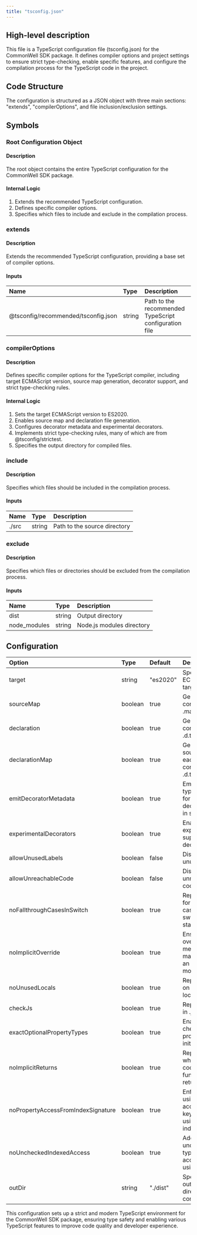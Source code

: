 ```yaml
---
title: "tsconfig.json"
---
```


## High-level description
This file is a TypeScript configuration file (tsconfig.json) for the CommonWell SDK package. It defines compiler options and project settings to ensure strict type-checking, enable specific features, and configure the compilation process for the TypeScript code in the project.

## Code Structure
The configuration is structured as a JSON object with three main sections: "extends", "compilerOptions", and file inclusion/exclusion settings.

## Symbols

### Root Configuration Object
#### Description
The root object contains the entire TypeScript configuration for the CommonWell SDK package.

#### Internal Logic
1. Extends the recommended TypeScript configuration.
2. Defines specific compiler options.
3. Specifies which files to include and exclude in the compilation process.

### extends
#### Description
Extends the recommended TypeScript configuration, providing a base set of compiler options.

#### Inputs
| Name | Type | Description |
|:-----|:-----|:------------|
| @tsconfig/recommended/tsconfig.json | string | Path to the recommended TypeScript configuration file |

### compilerOptions
#### Description
Defines specific compiler options for the TypeScript compiler, including target ECMAScript version, source map generation, decorator support, and strict type-checking rules.

#### Internal Logic
1. Sets the target ECMAScript version to ES2020.
2. Enables source map and declaration file generation.
3. Configures decorator metadata and experimental decorators.
4. Implements strict type-checking rules, many of which are from @tsconfig/strictest.
5. Specifies the output directory for compiled files.

### include
#### Description
Specifies which files should be included in the compilation process.

#### Inputs
| Name | Type | Description |
|:-----|:-----|:------------|
| ./src | string | Path to the source directory |

### exclude
#### Description
Specifies which files or directories should be excluded from the compilation process.

#### Inputs
| Name | Type | Description |
|:-----|:-----|:------------|
| dist | string | Output directory |
| node_modules | string | Node.js modules directory |

## Configuration
| Option | Type | Default | Description |
|:-------|:-----|:--------|:------------|
| target | string | "es2020" | Specifies the ECMAScript target version |
| sourceMap | boolean | true | Generates corresponding .map files |
| declaration | boolean | true | Generates corresponding .d.ts files |
| declarationMap | boolean | true | Generates a sourcemap for each corresponding .d.ts file |
| emitDecoratorMetadata | boolean | true | Emits design-type metadata for decorated declarations in source |
| experimentalDecorators | boolean | true | Enables experimental support for decorators |
| allowUnusedLabels | boolean | false | Disallows unused labels |
| allowUnreachableCode | boolean | false | Disallows unreachable code |
| noFallthroughCasesInSwitch | boolean | true | Reports errors for fallthrough cases in switch statements |
| noImplicitOverride | boolean | true | Ensures overriding members are marked with an override modifier |
| noUnusedLocals | boolean | true | Reports errors on unused local variables |
| checkJs | boolean | true | Reports errors in .js files |
| exactOptionalPropertyTypes | boolean | true | Enables strict checking of property initialization |
| noImplicitReturns | boolean | true | Reports error when not all code paths in function return a value |
| noPropertyAccessFromIndexSignature | boolean | true | Enforces using indexed accessors for keys declared using an indexed type |
| noUncheckedIndexedAccess | boolean | true | Adds undefined to a type when accessed using an index |
| outDir | string | "./dist" | Specifies the output directory for compiled files |

This configuration sets up a strict and modern TypeScript environment for the CommonWell SDK package, ensuring type safety and enabling various TypeScript features to improve code quality and developer experience.